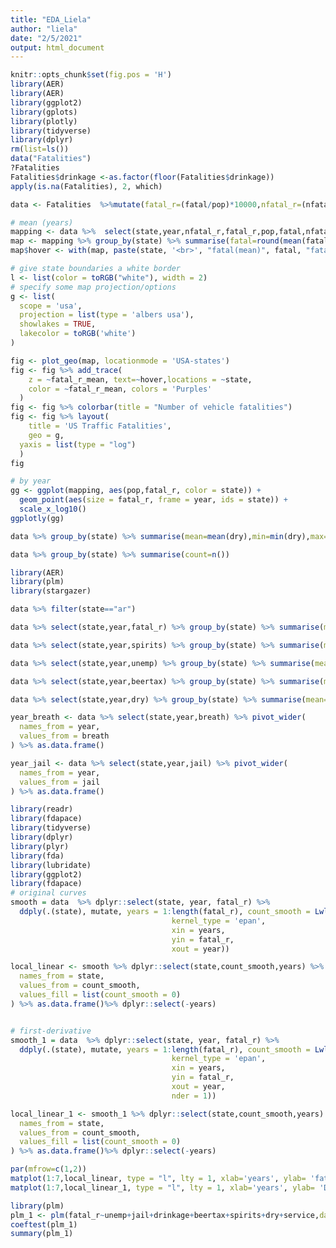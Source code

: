 ```yaml
---
title: "EDA_Liela"
author: "liela"
date: "2/5/2021"
output: html_document
---
```

```r
knitr::opts_chunk$set(fig.pos = 'H')
library(AER)
library(AER)
library(ggplot2)
library(gplots)
library(plotly)
library(tidyverse)
library(dplyr)
rm(list=ls())
data("Fatalities")
?Fatalities
Fatalities$drinkage <-as.factor(floor(Fatalities$drinkage))
apply(is.na(Fatalities), 2, which) 

data <- Fatalities  %>%mutate(fatal_r=(fatal/pop)*10000,nfatal_r=(nfatal/pop)*10000) %>% select(state,year,fatal_r,nfatal_r,spirits,unemp,beertax,drinkage,dry,breath,jail,service,pop,fatal,nfatal)
```
```r
# mean (years)
mapping <- data %>%  select(state,year,nfatal_r,fatal_r,pop,fatal,nfatal) %>% mutate(state=toupper(state))
map <- mapping %>% group_by(state) %>% summarise(fatal=round(mean(fatal),2),fatal_r_mean=round(mean(fatal_r),2))
map$hover <- with(map, paste(state, '<br>', "fatal(mean)", fatal, "fatal ratio(mean)", fatal_r_mean))

# give state boundaries a white border
l <- list(color = toRGB("white"), width = 2)
# specify some map projection/options
g <- list(
  scope = 'usa',
  projection = list(type = 'albers usa'),
  showlakes = TRUE,
  lakecolor = toRGB('white')
)

fig <- plot_geo(map, locationmode = 'USA-states')
fig <- fig %>% add_trace(
    z = ~fatal_r_mean, text=~hover,locations = ~state,
    color = ~fatal_r_mean, colors = 'Purples'
  )
fig <- fig %>% colorbar(title = "Number of vehicle fatalities")
fig <- fig %>% layout(
    title = 'US Traffic Fatalities',
    geo = g,
  yaxis = list(type = "log")
  )
fig

# by year
gg <- ggplot(mapping, aes(pop,fatal_r, color = state)) +
  geom_point(aes(size = fatal_r, frame = year, ids = state)) +
  scale_x_log10()
ggplotly(gg)
```
```r
data %>% group_by(state) %>% summarise(mean=mean(dry),min=min(dry),max=max(dry)) %>% arrange(desc(mean))

data %>% group_by(state) %>% summarise(count=n())
```
```r
library(AER)
library(plm)
library(stargazer)
```

```r
data %>% filter(state=="ar")
```

```r
data %>% select(state,year,fatal_r) %>% group_by(state) %>% summarise(mean=mean(fatal_r),sd=sd(fatal_r),max=max(fatal_r),min=min(fatal_r),range=max(fatal_r)-min(fatal_r)) %>% arrange(desc(sd)) %>% plot_ly(x=~mean, type = "histogram")# %>% plot_ly(x=~state,y=~mean)
```
```r
data %>% select(state,year,spirits) %>% group_by(state) %>% summarise(mean=mean(spirits),sd=sd(spirits),max=max(spirits),min=min(spirits),range=max(spirits)-min(spirits)) %>% arrange(desc(max)) %>% plot_ly(x=~mean, type = "histogram")# %>% plot_ly(x=~state,y=~mean)
```
```r
data %>% select(state,year,unemp) %>% group_by(state) %>% summarise(mean=mean(unemp),sd=sd(unemp),max=max(unemp),min=min(unemp),range=max(unemp)-min(unemp)) %>% arrange(desc(sd)) %>% plot_ly(x=~mean, type = "histogram")# %>% plot_ly(x=~state,y=~mean)
```
```r
data %>% select(state,year,beertax) %>% group_by(state) %>% summarise(mean=mean(beertax),sd=sd(beertax),max=max(beertax),min=min(beertax),range=max(beertax)-min(beertax)) %>% arrange(desc(mean)) %>% plot_ly(x=~mean, type = "histogram")# %>% plot_ly(x=~state,y=~mean)
```

```r
data %>% select(state,year,dry) %>% group_by(state) %>% summarise(mean=mean(dry),sd=sd(dry),max=max(dry),min=min(dry),range=max(dry)-min(dry)) %>% arrange(desc(mean)) %>% plot_ly(x=~range, type = "histogram")# %>% plot_ly(x=~state,y=~mean)
```
```r
year_breath <- data %>% select(state,year,breath) %>% pivot_wider(
  names_from = year,
  values_from = breath
) %>% as.data.frame()
```
```r
year_jail <- data %>% select(state,year,jail) %>% pivot_wider(
  names_from = year,
  values_from = jail
) %>% as.data.frame()
```

```r

library(readr)
library(fdapace)
library(tidyverse)
library(dplyr)
library(plyr)
library(fda)
library(lubridate)
library(ggplot2)
library(fdapace)
# original curves
smooth = data  %>% dplyr::select(state, year, fatal_r) %>% 
  ddply(.(state), mutate, years = 1:length(fatal_r), count_smooth = Lwls1D(bw = 2,
                                    kernel_type = 'epan', 
                                    xin = years, 
                                    yin = fatal_r, 
                                    xout = year))

local_linear <- smooth %>% dplyr::select(state,count_smooth,years) %>%  pivot_wider(
  names_from = state,
  values_from = count_smooth,
  values_fill = list(count_smooth = 0)
) %>% as.data.frame()%>% dplyr::select(-years)


# first-derivative
smooth_1 = data  %>% dplyr::select(state, year, fatal_r) %>% 
  ddply(.(state), mutate, years = 1:length(fatal_r), count_smooth = Lwls1D(bw = 2,
                                    kernel_type = 'epan', 
                                    xin = years, 
                                    yin = fatal_r, 
                                    xout = year,
                                    nder = 1))

local_linear_1 <- smooth_1 %>% dplyr::select(state,count_smooth,years) %>%  pivot_wider(
  names_from = state,
  values_from = count_smooth,
  values_fill = list(count_smooth = 0)
) %>% as.data.frame()%>% dplyr::select(-years)

par(mfrow=c(1,2))
matplot(1:7,local_linear, type = "l", lty = 1, xlab='years', ylab= 'fatal_ratio (y)',main = list("Smoothed original curves", cex = 0.8, font = 4))
matplot(1:7,local_linear_1, type = "l", lty = 1, xlab='years', ylab= 'Dy',main = list("First derivative original curves", cex = 0.8, font = 4))
```

```r
library(plm)
plm_1 <- plm(fatal_r~unemp+jail+drinkage+beertax+spirits+dry+service,data=data,index=c("state","year"),model="within")
coeftest(plm_1)
summary(plm_1)

```

